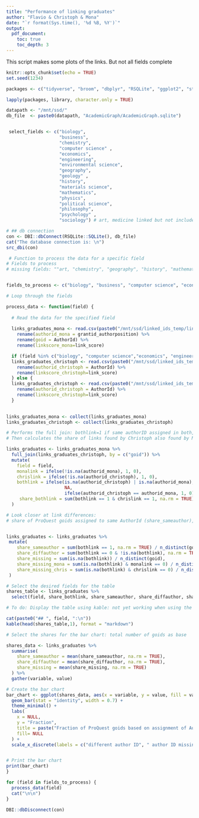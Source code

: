 ```yaml
---
title: "Performance of linking graduates"
author: "Flavio & Christoph & Mona"
date: "`r format(Sys.time(), '%d %B, %Y')`"
output: 
  pdf_document:
    toc: true
    toc_depth: 3
---
```

This script makes some plots of the links. But not all fields complete

```r
knitr::opts_chunk$set(echo = TRUE)
set.seed(1234)
```

```r
packages <- c("tidyverse", "broom", "dbplyr", "RSQLite", "ggplot2", "stringdist", "knitr") 

lapply(packages, library, character.only = TRUE)

datapath <- "/mnt/ssd/"
db_file  <- paste0(datapath, "AcademicGraph/AcademicGraph.sqlite")


 select_fields <- c("biology",
                    "business",
                    "chemistry",
                    "computer science" ,
                    "economics",
                    "engineering",
                    "environmental science",
                    "geography",
                    "geology" ,
                    "history",
                    "materials science",
                    "mathematics",
                    "physics",
                    "political science",
                    "philosophy",
                    "psychology" ,
                    "sociology") # art, medicine linked but not included yet
```

```r
# ## db connection
con <- DBI::dbConnect(RSQLite::SQLite(), db_file)
cat("The database connection is: \n")
src_dbi(con)
```


```r
 # Function to process the data for a specific field
# Fields to process
# missing fields: ""art, "chemistry", "geography", "history", "mathematics","medicine", "sociology"


fields_to_process <- c("biology", "business", "computer science", "economics", "engineering", "environmental science", "geology", "materials science", "philosophy", "physics", "political science", "psychology")

# Loop through the fields

process_data <- function(field) {
  
  # Read the data for the specified field
  
  links_graduates_mona <- read.csv(paste0("/mnt/ssd/linked_ids_temp/links_graduates_", field, "_mona_degree0_19852015.csv")) %>%
    rename(authorid_mona = grantid_authorposition) %>%
    rename(goid = AuthorId) %>%
    rename(linkscore_mona=link_score)

  if (field %in% c("biology", "computer science","economics", "engineering", "environmental science", "geology", "physics", "political science", "psychology")) {
  links_graduates_christoph <- read.csv(paste0("/mnt/ssd/linked_ids_temp/links_graduates_", field, "_christoph_fielddegree0.csv")) %>%
    rename(authorid_christoph = AuthorId) %>%
    rename(linkscore_christoph=link_score) 
  } else {
  links_graduates_christoph <- read.csv(paste0("/mnt/ssd/linked_ids_temp/links_graduates_", field, "_christoph_degree0_19852015.csv")) %>%
    rename(authorid_christoph = AuthorId) %>%
    rename(linkscore_christoph=link_score)     
  }    
      

links_graduates_mona <- collect(links_graduates_mona)
links_graduates_christoph <- collect(links_graduates_christoph)

# Performs the full join: bothlink=1 if same authorID assigned in both, 0 if different authorID assigned
# Then calculates the share of links found by Christoph also found by Mona (number links found by both divided by number of links found by Christoph) (share_bothlink)

links_graduates <- links_graduates_mona %>%
  full_join(links_graduates_christoph, by = c("goid")) %>%
  mutate(
    field = field,
    monalink = ifelse(!is.na(authorid_mona), 1, 0),
    chrislink = ifelse(!is.na(authorid_christoph), 1, 0),
    bothlink = ifelse(is.na(authorid_christoph) | is.na(authorid_mona),
                      NA,
                      ifelse(authorid_christoph == authorid_mona, 1, 0)),
     share_bothlink = sum(bothlink == 1 & chrislink == 1, na.rm = TRUE) / sum(chrislink == 1, na.rm = TRUE)
  )

# Look closer at link differences: 
# share of ProQuest goids assigned to same AuthorId (share_sameauthor), distinct AuthorId (share_diffauthor), or missing (share_missing) in one of the two linkings


links_graduates <- links_graduates %>%
 mutate(
    share_sameauthor = sum(bothlink == 1, na.rm = TRUE) / n_distinct(goid),
    share_diffauthor = sum(bothlink == 0 & !is.na(bothlink), na.rm = TRUE) / n_distinct(goid),
    share_missing = sum(is.na(bothlink)) / n_distinct(goid),
    share_missing_mona = sum(is.na(bothlink) & monalink == 0) / n_distinct(goid),
    share_missing_chris = sum(is.na(bothlink) & chrislink == 0) / n_distinct(goid)
 ) 

# Select the desired fields for the table
shares_table <- links_graduates %>%
  select(field, share_bothlink, share_sameauthor, share_diffauthor, share_missing)

# To do: Display the table using kable: not yet working when using the loop

cat(paste0("## ", field, ":\n"))
kable(head(shares_table,1), format = "markdown")

# Select the shares for the bar chart: total number of goids as base

shares_data <- links_graduates %>%
  summarise(
    share_sameauthor = mean(share_sameauthor, na.rm = TRUE),
    share_diffauthor = mean(share_diffauthor, na.rm = TRUE),
    share_missing = mean(share_missing, na.rm = TRUE)
  ) %>%
  gather(variable, value)

# Create the bar chart
bar_chart <- ggplot(shares_data, aes(x = variable, y = value, fill = variable)) +
  geom_bar(stat = "identity", width = 0.7) +
  theme_minimal() +
  labs(
    x = NULL,
    y = "Fraction",
    title = paste("Fraction of ProQuest goids based on assignment of AuthorID  for",field),
    fill= NULL
  ) +
  scale_x_discrete(labels = c("different author ID", " author ID missing", "same author ID"))


# Print the bar chart
print(bar_chart)
} 

for (field in fields_to_process) {
  process_data(field)
  cat("\n\n")
}  
```



```r
DBI::dbDisconnect(con)
```


